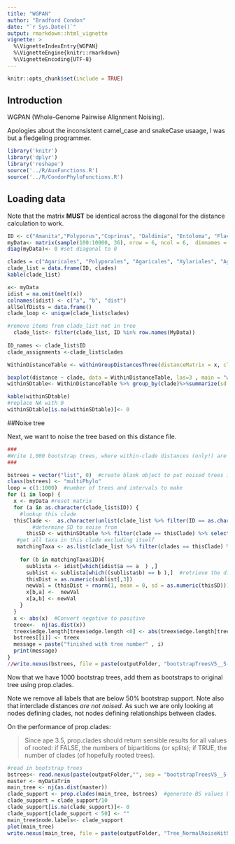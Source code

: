 ```yaml
---
title: "WGPAN"
author: "Bradford Condon"
date: "`r Sys.Date()`"
output: rmarkdown::html_vignette
vignette: >
  %\VignetteIndexEntry{WGPAN}
  %\VignetteEngine{knitr::rmarkdown}
  %\VignetteEncoding{UTF-8}
---
```

```r
knitr::opts_chunk$set(include = TRUE)
```

## Introduction

WGPAN (Whole-Genome Pairwise Alignment Noising).

Apologies about the inconsistent camel_case and snakeCase usaage, I was but a fledgeling programmer.

```r
library('knitr')
library('dplyr')
library('reshape')
source('../R/AuxFunctions.R')
source('../R/CondonPhyloFunctions.R')

```


## Loading data

Note that the matrix **MUST** be identical across the diagonal for the distance calculation to work.

```r
ID <- c("Amanita","Polyporus","Coprinus", "Daldinia", "Entoloma", "Flaviporus")
myData<- matrix(sample(100:10000, 36), nrow = 6, ncol = 6,  dimnames = list(ID, ID)) 
diag(myData)<- 0 #set diagonal to 0

clades = c("Agaricales", "Polyporales", "Agaricales", "Xylariales", "Agaricales", "Polyporales")
clade_list = data.frame(ID, clades)
kable(clade_list)

x<- myData
idist = na.omit(melt(x))
colnames(idist) <- c("a", "b", "dist")
allSelfDists = data.frame()
clade_loop <- unique(clade_list$clades)

#remove items from clade_list not in tree
  clade_list<- filter(clade_list, ID %in% row.names(MyData))
  
ID_names <- clade_list$ID
clade_assignments <-clade_list$clades

WithinDistanceTable <- withinGroupDistancesThree(distanceMatrix = x, clade_assignments = clade_assignments, ID_names = ID_names)

boxplot(distance ~ clade, data = WithinDistanceTable, las=3 , main = "within-clade distances 1-11-17", ylab = "SNPs/MB" )
withinSDtable<- WithinDistanceTable %>% group_by(clade)%>%summarize(sd = sd(distance), mean = mean(distance))

kable(withinSDtable)
#replace NA with 0
withinSDtable[is.na(withinSDtable)]<- 0

```


##Noise tree

Next, we want to noise the tree based on this distance file.

```r
###
#Write 1,000 bootstrap trees, where within-clade distances (only!) are noised by the normal distribution with SD= that clade's within SD.
###

bstrees = vector("list", 0)  #create blank object to put noised trees in
class(bstrees) <- "multiPhylo"
loop = c(1:1000)  #number of trees and intervals to make
for (i in loop) {  
  x <- myData #reset matrix
  for (a in as.character(clade_list$ID)) {
    #lookup this clade
  thisClade <-  as.character(unlist(clade_list %>% filter(ID == as.character(a)) %>% select (clades )))
        #determine SD to noise from
      thisSD <- withinSDtable %>% filter(clade == thisClade) %>% select (sd)
   #get all taxa in this clade excluding itself
   matchingTaxa <- as.list(clade_list %>% filter(clades == thisClade) %>% select (ID) %>% filter(ID != as.character(a)))
   
    for (b in matchingTaxa$ID){  
      sublista <- idist[which(idist$a == a  ) ,]
      sublist <- sublista[which((sublista$b) == b ),]  #retrieve the distance between these two strains
      thisDist = as.numeric(sublist[,3]) 
      newVal = (thisDist + rnorm(1, mean = 0, sd = as.numeric(thisSD)))   #randomly sample 1 value from rnorm of this SD
      x[b,a] <-  newVal
      x[a,b] <- newVal
    }
  }   
  x <- abs(x)  #Convert negative to positive
  treex<-  nj(as.dist(x))
  treex$edge.length[treex$edge.length <0] <- abs(treex$edge.length[treex$edge.length<0]) 
  bstrees[[i]] <- treex 
  message = paste("finished with tree number" , i)
  print(message)
}
//write.nexus(bstrees, file = paste(outputFolder, "bootstrapTreesV5__5-21-16.nexus", sep=""))

```

Now that we have 1000 bootstrap trees, add them as bootstraps to original tree using prop.clades.

Note we remove all labels that are below 50% bootstrap support.
Note also that interclade distances *are not noised*.  As such we are only looking at nodes defining clades, not nodes defining relationships between clades.


On the performance of prop.clades:

>Since ape 3.5, prop.clades should return sensible results for all values of rooted: if FALSE, the
numbers of bipartitions (or splits); if TRUE, the number of clades (of hopefully rooted trees).


```r
#read in bootstrap trees
bstrees<- read.nexus(paste(outputFolder,"", sep = "bootstrapTreesV5__5-21-16.nexus"))
master <- myDataTrim
main_tree <- nj(as.dist(master))
clade_support <- prop.clades(main_tree, bstrees)  #generate BS values based on trees
clade_support = clade_support/10
clade_support[is.na(clade_support)]<- 0
clade_support[clade_support < 50] <- ""
main_tree$node.labels<- clade_support 
plot(main_tree)
write.nexus(main_tree, file = paste(outputFolder, "Tree_NormalNoiseWithinCladeBasedOnSD_V6_4-22-17.txt", sep=""))
```

